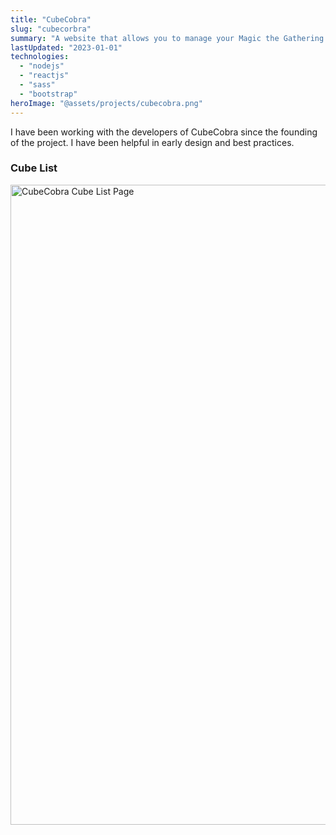 ```yaml
---
title: "CubeCobra"
slug: "cubecorbra"
summary: "A website that allows you to manage your Magic the Gathering cube."
lastUpdated: "2023-01-01"
technologies:
  - "nodejs"
  - "reactjs"
  - "sass"
  - "bootstrap"
heroImage: "@assets/projects/cubecobra.png"
---
```



I have been working with the developers of CubeCobra since the founding of the project.
I have been helpful in early design and best practices.

### Cube List


<div class="flex justify-center items-center">
  <Image src={list} alt="CubeCobra Cube List Page" width="1024" layout="responsive" />
</div>
